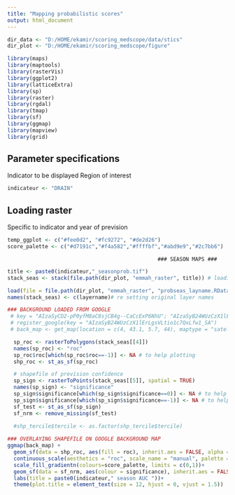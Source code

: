 ```yaml
---
title: "Mapping probabilistic scores"
output: html_document
---
```


```r
dir_data <- "D:/HOME/ekamir/scoring_medscope/data/stics" 
dir_plot <- "D:/HOME/ekamir/scoring_medscope/figure" 

library(maps)
library(maptools)
library(rasterVis)
library(ggplot2)
library(latticeExtra)
library(sp)
library(raster)
library(rgdal)
library(tmap)
library(sf)
library(ggmap)
library(mapview)
library(grid)
```
## Parameter specifications

Indicator to be displayed
Region of interest

```r

indicateur <- "DRAIN"

```
## Loading raster

Specific to indicator and year of prevision

```r

temp_ggplot <- c("#fee0d2", "#fc9272", "#de2d26")
score_palette <- c("#d7191c","#f4a582","#ffffbf","#abd9e9","#2c7bb6")

```


                                                    ### SEASON MAPS ###



```r

title <- paste0(indicateur,"_seasonprob.tif")
stack_seas <- stack(file.path(dir_plot, "emmah_raster", title)) # loading stack file

load(file = file.path(dir_plot, "emmah_raster", "probseas_layname.RData")) # loading stack layer names before writeraster changed them
names(stack_seas) <- c(layername)# re setting original layer names

### BACKGROUND LOADED FROM GOOGLE
 # key = "AIzaSyCD2-pP0yfM8aC8sjCB4g--CaCcExP6NhU"; "AIzaSyB24WUzCzX1lErLgsVLtio1c7QxLfw1_SA"
 # register_google(key = "AIzaSyB24WUzCzX1lErLgsVLtio1c7QxLfw1_SA")
 # back_map <- get_map(location = c(4, 43.1, 5.7, 44), maptype = "satellite", source = "google")

  sp_roc <- rasterToPolygons(stack_seas[[4]]) 
  names(sp_roc) <- "roc"
  sp_roc$roc[which(sp_roc$roc==-1)] <- NA # to help plotting
  shp_roc <- st_as_sf(sp_roc)

  # shapefile of prevision confidence
  sp_sign <- rasterToPoints(stack_seas[[5]], spatial = TRUE)
  names(sp_sign) <- "significance"
  sp_sign$significance[which(sp_sign$significance==0)] <- NA # to help plotting
  sp_sign$significance[which(sp_sign$significance==-1)] <- NA # to help plotting
  sf_test <- st_as_sf(sp_sign)
  sf_nrm <- remove_missing(sf_test)

  #shp_tercile$tercile <- as.factor(shp_tercile$tercile)
  
### OVERLAYING SHAPEFILE ON GOOGLE BACKGROUND MAP
ggmap(back_map) + 
  geom_sf(data = shp_roc, aes(fill = roc), inherit.aes = FALSE, alpha = 1)+
  continuous_scale(aesthetics = "roc", scale_name = "manual", palette = 0.3)+
  scale_fill_gradientn(colours=score_palette, limits = c(0,1))+ 
  geom_sf(data = sf_nrm, aes(colour = significance), inherit.aes = FALSE, size = 0.02, show.legend = FALSE)+
  labs(title = paste0(indicateur," season AUC "))+
  theme(plot.title = element_text(size = 12, hjust = 0, vjust = 1.5))


```
